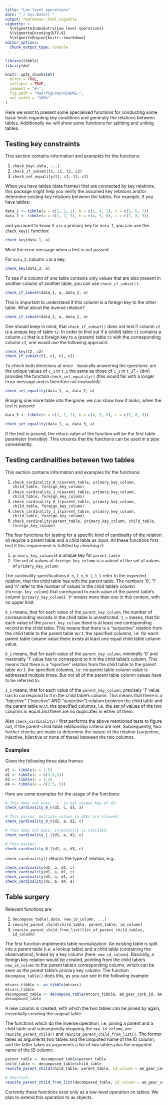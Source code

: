 ```yaml
---
title: "Low level operations"
date: "`r Sys.Date()`"
output: rmarkdown::html_vignette
vignette: >
  %\VignetteIndexEntry{Low level operations}
  %\VignetteEncoding{UTF-8}
  %\VignetteEngine{knitr::rmarkdown}
editor_options: 
  chunk_output_type: console
---
```


<!-- README.md is generated from README.Rmd. Please edit that file -->

```r
library(tibble)
library(dm)

knitr::opts_chunk$set(
  error = TRUE,
  collapse = TRUE,
  comment = "#>",
  fig.path = "man/figures/README-",
  out.width = "100%"
)
```

Here we want to present some specialised functions for conducting some basic tests regarding key conditions and generally the relations between tables.
Additionally we will show some functions for splitting and uniting tables.

## Testing key constraints

This section contains information and examples for the functions:

1. `check_key(.data, ...)`
1. `check_if_subset(t1, c1, t2, c2)`
1. `check_set_equality(t1, c1, t2, c2)`

When you have tables (data frames) that are connected by key relations, this package might help you verify the assumed key relations and/or determine existing key relations between the tables. 
For example, if you have tables:

```r
data_1 <- tibble(a = c(1, 2, 1), b = c(1, 4, 1), c = c(5, 6, 7))
data_2 <- tibble(a = c(1, 2, 3), b = c(4, 5, 6), c = c(7, 8, 9))
```

and you want to know if `a` is a primary key for `data_1`, you can use the `check_key()` function:

```r
check_key(data_1, a)
```

Mind the error message when a test is not passed.

For `data_2`, column `a` is a key:

```r
check_key(data_2, a)
```

To see if a column of one table contains only values that are also present in another column of another table, you can use `check_if_subset()`:

```r
check_if_subset(data_1, a, data_2, a)
```

This is important to understand if this column is a foreign key to the other table.
What about the inverse relation?

```r
check_if_subset(data_2, a, data_1, a)
```

One should keep in mind, that `check_if_subset()` does not test if column `c2` is a unique key of table `t2`.
In order to find out if a (child) table `t1` contains a column `c1` that is a foreign key to a (parent) table `t2` with the corresponding column `c2`, one would use the following approach:

```r
check_key(t2, c2)
check_if_subset(t1, c1, t2, c2)
```

To check both directions at once - basically answering the questions: are the unique values of `c_1` in `t_1` the same as those of `c_2` in `t_2`? - {dm} provides the function `check_set_equality()` (this would fail with a longer error message and is therefore not evaluated):

```r
check_set_equality(data_1, a, data_2, a)
```

Bringing one more table into the game, we can show how it looks, when the test is passed:

```r
data_3 <- tibble(a = c(2, 1, 2), b = c(4, 5, 6), c = c(7, 8, 9))

check_set_equality(data_1, a, data_3, a)
```

If the test is passed, the return value of the function will be the first table parameter (invisibly).
This ensures that the functions can be used in a pipe conveniently.

## Testing cardinalities between two tables

This section contains information and examples for the functions:

1. `check_cardinality_0_n(parent_table, primary_key_column, child_table, foreign_key_column)`
1. `check_cardinality_1_n(parent_table, primary_key_column, child_table, foreign_key_column)`
1. `check_cardinality_0_1(parent_table, primary_key_column, child_table, foreign_key_column)`
1. `check_cardinality_1_1(parent_table, primary_key_column, child_table, foreign_key_column)`
1. `check_cardinality(parent_table, primary_key_column, child_table, foreign_key_column)`

The four functions for testing for a specific kind of cardinality of the relation all require a parent table and a child table as input.
All these functions first test if this requirement is fulfilled by checking if: 

1. `primary_key_column` is a unique key for `parent_table`
1. The set of values of `foreign_key_column` is a subset of the set of values of `primary_key_column`

The cardinality specifications `0_n`, `1_n`, `0_1`, `1_1` refer to the expected relation, that the child table has with the parent table.
The numbers '0', '1' and 'n' refer to the number of values in the child table's column (`foreign_key_column`) that correspond to each value of the parent table's column (`primary_key_column`). 
'n' means more than one in this context, with no upper limit.

`0_n` means, that for each value of the `parent_key_column`, the number of corresponding records in the child table is unrestricted.
`1_n` means, that for each value of the `parent_key_column` there is at least one coresponding record in the child table.
This means that there is a "surjective" relation from the child table to the parent table w.r.t. the specified columns, i.e. for each parent table column value there exists at least one equal child table column value.

`0_1` means, that for each value of the `parent_key_column`, minimally '0' and maximally '1' value has to correspond to it in the child table's column. 
This means that there is a "injective" relation from the child table to the parent table w.r.t. the specified columns, i.e. no parent table column value is addressed multiple times. 
But not all of the parent table column values have to be referred to.

`1_1` means, that for each value of the `parent_key_column`, precisely '1' value has to correspond to it in the child table's column. 
This means that there is a "bijective" ("injective" AND "surjective") relation between the child table and the parent table w.r.t. the specified columns, i.e. the set of values of the two columns is equal and there are no duplicates in either of them.

Also `check_cardinality()` first performs the above mentioned tests to figure out, if the parent-child table relationship criteria are met.
Subsequently, two further checks are made to determine the nature of the relation (surjective, injective, bijective or none of these) between the two columns.

### Examples

Given the following three data frames:
```r
d1 <- tibble(a = 1:5)
d2 <- tibble(c = c(1:5,5))
d3 <- tibble(c = 1:4)
d4 <- tibble(a = c(2:5, 5))
```

Here are some examples for the usage of the functions:

```r
# This does not pass, `c` is not unique key of d2:
check_cardinality_0_n(d2, c, d1, a)

# This passes, multiple values in d2$c are allowed:
check_cardinality_0_n(d1, a, d2, c)

# This does not pass, injectivity is violated:
check_cardinality_1_1(d1, a, d2, c)

# This passes:
check_cardinality_0_1(d1, a, d3, c)
```

`check_cardinality()` returns the type of relation, e.g.:
```r
check_cardinality(d1, a, d3, c)
check_cardinality(d1, a, d2, c)
check_cardinality(d1, a, d1, a)
check_cardinality(d1, a, d4, a)
```


## Table surgery

Relevant functions are:

1. `decompose_table(.data, new_id_column, ...)`
1. `reunite_parent_child(child_table, parent_table, id_column)`
1. `reunite_parent_child_from_list(list_of_parent_child_tables, id_column)`

The first function implements table normalization.
An existing table is split into a parent table (i.e. a lookup table) and a child table (containing the observations), linked by a key column (here: `new_id_column`).
Basically, a foreign key relation would be created, pointing from the child table's `new_id_column` to the parent table's corresponding column, which can be seen as the parent table's primary key column.
The function `decompose_table()` does this, as you can see in the following example:
```r
mtcars_tibble <- as_tibble(mtcars)
mtcars_tibble
decomposed_table <- decompose_table(mtcars_tibble, am_gear_carb_id, am, gear, carb)
decomposed_table
```

A new column is created, with which the two tables can be joined by again, essentially creating the original table.

The functions which do the inverse operation, i.e. joining a parent and a child table and subsequently dropping the `new_id_column`, are `reunite_parent_child()` and `reunite_parent_child_from_list()`.
The former takes as arguments two tables and the unquoted name of the ID column, and the latter takes as arguments a list of two tables plus the unquoted name of the ID column:

```r
parent_table <- decomposed_table$parent_table
child_table <- decomposed_table$child_table
reunite_parent_child(child_table, parent_table, id_column = am_gear_carb_id)
```

```r
# Shortcut:
reunite_parent_child_from_list(decomposed_table, id_column = am_gear_carb_id)
```

Currently these functions exist only as a low-level operation on tables.
We plan to extend this operation to `dm` objects.
